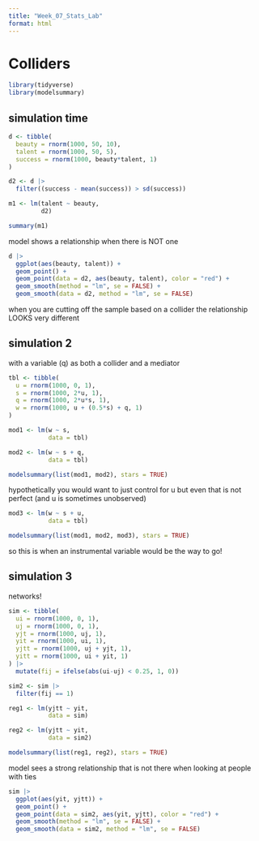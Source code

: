 ```yaml
---
title: "Week_07_Stats_Lab"
format: html
---
```


# Colliders

```r
library(tidyverse)
library(modelsummary)
```

## simulation time

```r
d <- tibble(
  beauty = rnorm(1000, 50, 10),
  talent = rnorm(1000, 50, 5),
  success = rnorm(1000, beauty*talent, 1)
)
```

```r
d2 <- d |> 
  filter((success - mean(success)) > sd(success))
```

```r
m1 <- lm(talent ~ beauty,
         d2)

summary(m1)
```

model shows a relationship when there is NOT one

```r
d |> 
  ggplot(aes(beauty, talent)) +
  geom_point() +
  geom_point(data = d2, aes(beauty, talent), color = "red") +
  geom_smooth(method = "lm", se = FALSE) +
  geom_smooth(data = d2, method = "lm", se = FALSE)
```

when you are cutting off the sample based on a collider the relationship LOOKS very different

## simulation 2

with a variable (q) as both a collider and a mediator

```r
tbl <- tibble(
  u = rnorm(1000, 0, 1),
  s = rnorm(1000, 2*u, 1),
  q = rnorm(1000, 2*u*s, 1),
  w = rnorm(1000, u + (0.5*s) + q, 1)
)
```

```r
mod1 <- lm(w ~ s,
           data = tbl)

mod2 <- lm(w ~ s + q,
           data = tbl)

modelsummary(list(mod1, mod2), stars = TRUE)
```

hypothetically you would want to just control for u but even that is not perfect (and u is sometimes unobserved)

```r
mod3 <- lm(w ~ s + u,
           data = tbl)

modelsummary(list(mod1, mod2, mod3), stars = TRUE)
```

so this is when an instrumental variable would be the way to go!

## simulation 3

networks!

```r
sim <- tibble(
  ui = rnorm(1000, 0, 1),
  uj = rnorm(1000, 0, 1),
  yjt = rnorm(1000, uj, 1),
  yit = rnorm(1000, ui, 1),
  yjtt = rnorm(1000, uj + yjt, 1),
  yitt = rnorm(1000, ui + yit, 1)
) |> 
  mutate(fij = ifelse(abs(ui-uj) < 0.25, 1, 0))
```

```r
sim2 <- sim |> 
  filter(fij == 1)
```

```r
reg1 <- lm(yjtt ~ yit,
           data = sim)

reg2 <- lm(yjtt ~ yit,
           data = sim2)

modelsummary(list(reg1, reg2), stars = TRUE)
```

model sees a strong relationship that is not there when looking at people with ties

```r
sim |> 
  ggplot(aes(yit, yjtt)) +
  geom_point() +
  geom_point(data = sim2, aes(yit, yjtt), color = "red") +
  geom_smooth(method = "lm", se = FALSE) +
  geom_smooth(data = sim2, method = "lm", se = FALSE)
```
